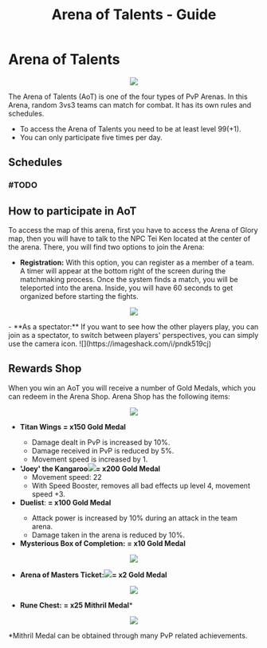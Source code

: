 ﻿---
id: arena-of-talent
slug: arena-of-talent
title: Arena of Talents - Guide
hide_title: true
---

# Arena of Talents
<p align="center">
  <img src="https://imageshack.com/i/pmALyIT0j" /></p>
    The Arena of Talents (AoT) is one of the four types of PvP Arenas. In this Arena, random 3vs3 teams can match for combat. It has its own rules and schedules.

- To access the Arena of Talents you need to be at least level 99(+1).
- You can only participate five times per day.

## Schedules
### #TODO

## How to participate in AoT
To access the map of this arena, first you have to access the Arena of Glory map, then you will have to talk to the NPC Tei Ken located at the center of the arena. There, you will find two options to join the Arena:
- **Registration:** With this option, you can register as a member of a team. A timer will appear at the bottom right of the screen during the matchmaking process. Once the system finds a match, you will be teleported into the arena. Inside, you will have 60 seconds to get organized before starting the fights.
<p align="center">
  <img src="https://imageshack.com/i/pnnr6Irqp"/></p>
- **As a spectator:** If you want to see how the other players play, you can join as a spectator, to switch between players' perspectives, you can simply use the camera icon. ![](https://imageshack.com/i/pndk519cj)

##  Rewards Shop
When you win an AoT you will receive a number of Gold Medals, which you can redeem in the Arena Shop. Arena Shop has the following items:
<p align="center">
  <img src="https://imageshack.com/i/pmaNG2G2p"/></p>

- **Titan Wings** <ItemIcon iconId="2622"/> **= x150 Gold Medal**
	-  Damage dealt in PvP is increased by 10%.
	- Damage received in PvP is reduced by 5%.
	- Movement speed is increased by 1.
- **'Joey' the Kangaroo**![](https://imageshack.com/i/pokHNi8wp)**= x200 Gold Medal**
	- Movement speed: 22 
	- With Speed Booster, removes all bad effects up level 4, movement speed +3.
- **Duelist**: <ItemIcon iconId="4144"/> **= x100 Gold Medal**
	- Attack power is increased by 10% during an attack in the team arena.
	- Damage taken in the arena is reduced by 10%.
- **Mysterious Box of Completion:**<ItemIcon iconId="1399"/> **= x10 Gold Medal**
<p align="center">
  <img src="https://imageshack.com/i/pmnu49mGp"/></p>
    
- **Arena of Masters Ticket:**![](https://imageshack.com/i/pn79pvRXp)**= x2 Gold Medal**
<p align="center">
  <img src="https://imageshack.com/i/pnSe4Hnop"/></p>

- **Rune Chest:**<ItemIcon iconId="1405"/> **= x25 Mithril Medal***
<p align="center">
  <img src="https://imageshack.com/i/pmuss3NXp"/></p>

*Mithril Medal can be obtained through many PvP related achievements.